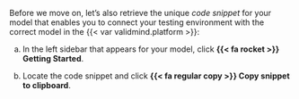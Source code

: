 Before we move on, let's also retrieve the unique *code snippet* for your model that enables you to connect your testing environment with the correct model in the {{< var validmind.platform >}}:

a. In the left sidebar that appears for your model, click **{{< fa rocket >}} Getting Started**.

a. Locate the code snippet and click **{{< fa regular copy >}} Copy snippet to clipboard**.